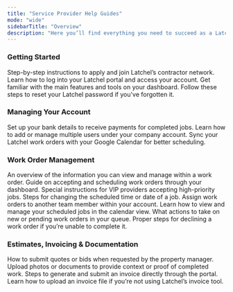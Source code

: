 ```yaml
---
title: "Service Provider Help Guides"
mode: "wide"
sidebarTitle: "Overview"
description: "Here you’ll find everything you need to succeed as a Latchel service provider. Whether you’re just getting started, managing your team, or handling work orders and invoicing, our step-by-step guides are here to support you. Use the sections below to quickly find answers, streamline your workflow, and make the most of your partnership with Latchel."
---
```


### **Getting Started**

<Card title="A Guide in Joining Latchel Contractor Network" icon="screen-users" iconType="duotone" horizontal>
  Step-by-step instructions to apply and join Latchel’s contractor network.
</Card>

<CardGroup cols={2}>
  <Card title="Accessing Your Latchel Portal (Service Providers)" icon="person-to-portal" iconType="duotone" horizontal>
    Learn how to log into your Latchel portal and access your account.
  </Card>
  <Card title="An Overview of the Service Provider Dashboard" icon="chalkboard-user" iconType="duotone" horizontal>
    Get familiar with the main features and tools on your dashboard.
  </Card>
  <Card title="Resetting Your Latchel Password (Service Provider)" icon="shield-keyhole" iconType="duotone" horizontal>
    Follow these steps to reset your Latchel password if you've forgotten it.
  </Card>
</CardGroup>

### **Managing Your Account**

<Card title="Adding Bank Account Information (Service Provider)" icon="money-check-dollar-pen" iconType="duotone" horizontal>
  Set up your bank details to receive payments for completed jobs.
</Card>

<CardGroup cols={2}>
  <Card title="Managing Service Provider Users" icon="images-user" iconType="duotone" horizontal>
    Learn how to add or manage multiple users under your company account.
  </Card>
  <Card title="Google Calendar Integration (Service Provider)" icon="calendar-day" iconType="duotone" horizontal>
    Sync your Latchel work orders with your Google Calendar for better scheduling.
  </Card>
</CardGroup>

### **Work Order Management**

<Card title="A Service Provider's Guide in Updating a Work Order" icon="swords-laser" iconType="duotone" horizontal>
  An overview of the information you can view and manage within a work order.
</Card>

<CardGroup cols={2}>
  <Card title="How to Accept and Schedule Work Orders (Service Providers)" icon="calendar-lines-pen" iconType="duotone" horizontal>
    Guide on accepting and scheduling work orders through your dashboard.
  </Card>
  <Card title="Accepting Work Orders as a VIP Service Provider" icon="calendar-check" iconType="duotone" horizontal>
    Special instructions for VIP providers accepting high-priority jobs.
  </Card>
  <Card title="Rescheduling Work Orders in Latchel (Service Provider)" icon="calendar-pen" iconType="duotone" horizontal>
    Steps for changing the scheduled time or date of a job.
  </Card>
  <Card title="Scheduling Work Orders for Another User within the Company" icon="calendar-users" iconType="duotone" horizontal>
    Assign work orders to another team member within your account.
  </Card>
  <Card title="Viewing Work Order Calendar (Service Providers)" icon="calendar-circle-user" iconType="duotone" horizontal>
    Learn how to view and manage your scheduled jobs in the calendar view.
  </Card>
  <Card title="Taking Action on Open Work Orders (Service Providers)" icon="clipboard-check" iconType="duotone" horizontal>
    What actions to take on new or pending work orders in your queue.
  </Card>
  <Card title="How to Reject a Work Order (Service Provider)" icon="file-xmark" iconType="duotone" horizontal>
    Proper steps for declining a work order if you’re unable to complete it.
  </Card>
</CardGroup>

### **Estimates, Invoicing & Documentation**

<Card title="Submitting an Estimate or Bid on a Work Order (Service Provider)" icon="money-bill-trend-up" iconType="duotone" horizontal>
  How to submit quotes or bids when requested by the property manager.
</Card>

<CardGroup cols={2}>
  <Card title="Adding Images/Files to a Work Order (Service Providers)" icon="image" iconType="duotone" horizontal>
    Upload photos or documents to provide context or proof of completed work.
  </Card>
  <Card title="How to Create an Invoice (Service Providers)" icon="file-invoice-dollar" iconType="duotone" horizontal>
    Steps to generate and submit an invoice directly through the portal.
  </Card>
  <Card title="Uploading an Invoice (Service Providers)" icon="file-invoice" iconType="duotone" horizontal>
    Learn how to upload an invoice file if you’re not using Latchel’s invoice tool.
  </Card>
</CardGroup>